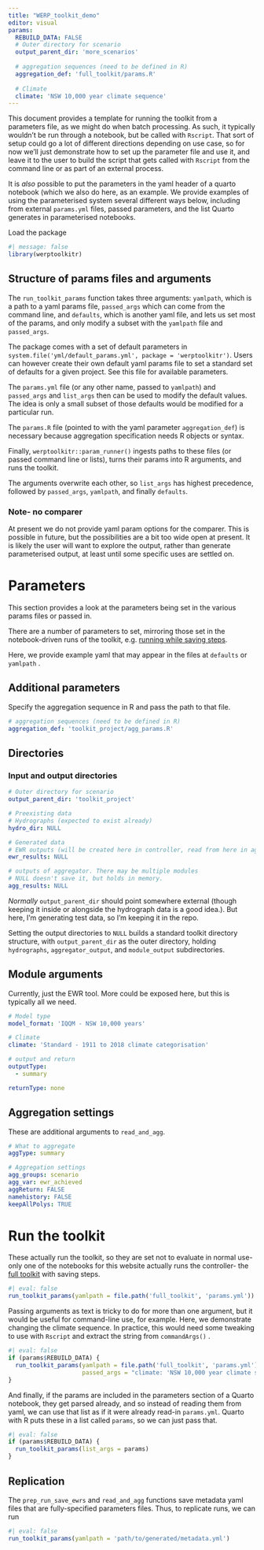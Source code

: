 ```yaml
---
title: "WERP_toolkit_demo"
editor: visual
params:
  REBUILD_DATA: FALSE
  # Outer directory for scenario
  output_parent_dir: 'more_scenarios'
  
  # aggregation sequences (need to be defined in R)
  aggregation_def: 'full_toolkit/params.R'
  
  # Climate
  climate: 'NSW 10,000 year climate sequence'
---
```


This document provides a template for running the toolkit from a parameters file, as we might do when batch processing. As such, it typically wouldn't be run through a notebook, but be called with `Rscript`. That sort of setup could go a lot of different directions depending on use case, so for now we'll just demonstrate how to set up the parameter file and use it, and leave it to the user to build the script that gets called with `Rscript` from the command line or as part of an external process.

It is *also* possible to put the parameters in the yaml header of a quarto notebook (which we also do here, as an example. We provide examples of using the parameterised system several different ways below, including from external `params.yml` files, passed parameters, and the list Quarto generates in parameterised notebooks.

Load the package

```r
#| message: false
library(werptoolkitr)
```

## Structure of params files and arguments

The `run_toolkit_params` function takes three arguments: `yamlpath`, which is a path to a yaml params file, `passed_args` which can come from the command line, and `defaults`, which is another yaml file, and lets us set most of the params, and only modify a subset with the `yamlpath` file and `passed_args`.

The package comes with a set of default parameters in `system.file('yml/default_params.yml', package = 'werptoolkitr')`. Users can however create their own default yaml params file to set a standard set of defaults for a given project. See this file for available parameters.

The `params.yml` file (or any other name, passed to `yamlpath`) and `passed_args` and `list_args` then can be used to modify the default values. The idea is only a small subset of those defaults would be modified for a particular run.

The `params.R` file (pointed to with the yaml parameter `aggregation_def`) is necessary because aggregation specification needs R objects or syntax.

Finally, `werptoolkitr::param_runner()` ingests paths to these files (or passed command line or lists), turns their params into R arguments, and runs the toolkit.

The arguments overwrite each other, so `list_args` has highest precedence, followed by `passed_args`, `yamlpath`, and finally `defaults`.

### Note- no comparer

At present we do not provide yaml param options for the comparer. This is possible in future, but the possibilities are a bit too wide open at present. It is likely the user will want to explore the output, rather than generate parameterised output, at least until some specific uses are settled on.

# Parameters

This section provides a look at the parameters being set in the various params files or passed in.

There are a number of parameters to set, mirroring those set in the notebook-driven runs of the toolkit, e.g. [running while saving steps](WERP_toolkit_save_steps.qmd).

Here, we provide example yaml that may appear in the files at `defaults` or `yamlpath` .

## Additional parameters

Specify the aggregation sequence in R and pass the path to that file.

``` yaml
# aggregation sequences (need to be defined in R)
aggregation_def: 'toolkit_project/agg_params.R'
```

## Directories

### Input and output directories

``` yaml
# Outer directory for scenario
output_parent_dir: 'toolkit_project'

# Preexisting data
# Hydrographs (expected to exist already)
hydro_dir: NULL

# Generated data
# EWR outputs (will be created here in controller, read from here in aggregator)
ewr_results: NULL

# outputs of aggregator. There may be multiple modules
# NULL doesn't save it, but holds in memory.
agg_results: NULL
```

*Normally* `output_parent_dir` should point somewhere external (though keeping it inside or alongside the hydrograph data is a good idea.). But here, I'm generating test data, so I'm keeping it in the repo.

Setting the output directories to `NULL` builds a standard toolkit directory structure, with `output_parent_dir` as the outer directory, holding `hydrographs`, `aggregator_output`, and `module_output` subdirectories.

## Module arguments

Currently, just the EWR tool. More could be exposed here, but this is typically all we need.

``` yaml
# Model type
model_format: 'IQQM - NSW 10,000 years'

# Climate
climate: 'Standard - 1911 to 2018 climate categorisation'

# output and return
outputType:
  - summary

returnType: none
```

## Aggregation settings

These are additional arguments to `read_and_agg`.

``` yaml
# What to aggregate
aggType: summary

# Aggregation settings
agg_groups: scenario
agg_var: ewr_achieved
aggReturn: FALSE
namehistory: FALSE
keepAllPolys: TRUE
```

# Run the toolkit

These actually run the toolkit, so they are set not to evaluate in normal use- only one of the notebooks for this website actually runs the controller- the [full toolkit](../full_toolkit/WERP_toolkit_save_steps.qmd) with saving steps.

```r
#| eval: false
run_toolkit_params(yamlpath = file.path('full_toolkit', 'params.yml'))

```

Passing arguments as text is tricky to do for more than one argument, but it would be useful for command-line use, for example. Here, we demonstrate changing the climate sequence. In practice, this would need some tweaking to use with `Rscript` and extract the string from `commandArgs()` .

```r
#| eval: false
if (params$REBUILD_DATA) {
  run_toolkit_params(yamlpath = file.path('full_toolkit', 'params.yml'),
                     passed_args = "climate: 'NSW 10,000 year climate sequence'")
}
```

And finally, if the params are included in the parameters section of a Quarto notebook, they get parsed already, and so instead of reading them from yaml, we can use that list as if it were already read-in `params.yml`. Quarto with R puts these in a list called `params`, so we can just pass that.

```r
#| eval: false
if (params$REBUILD_DATA) {
  run_toolkit_params(list_args = params)
}
```

## Replication

The `prep_run_save_ewrs` and `read_and_agg` functions save metadata yaml files that are fully-specified parameters files. Thus, to replicate runs, we can run

```r
#| eval: false
run_toolkit_params(yamlpath = 'path/to/generated/metadata.yml')
```
